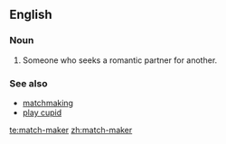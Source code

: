 {{also|matchmaker}}
==English==

===Noun===
{{en-noun|head=[[match]]-[[maker]]}}

# Someone who seeks a romantic partner for another.

===See also===
* [[matchmaking]]
* [[play cupid]]

[[te:match-maker]]
[[zh:match-maker]]